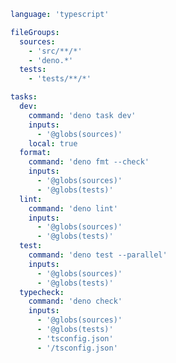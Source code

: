 ```yaml title="<project>/moon.yml"
language: 'typescript'

fileGroups:
  sources:
    - 'src/**/*'
    - 'deno.*'
  tests:
    - 'tests/**/*'

tasks:
  dev:
    command: 'deno task dev'
    inputs:
      - '@globs(sources)'
    local: true
  format:
    command: 'deno fmt --check'
    inputs:
      - '@globs(sources)'
      - '@globs(tests)'
  lint:
    command: 'deno lint'
    inputs:
      - '@globs(sources)'
      - '@globs(tests)'
  test:
    command: 'deno test --parallel'
    inputs:
      - '@globs(sources)'
      - '@globs(tests)'
  typecheck:
    command: 'deno check'
    inputs:
      - '@globs(sources)'
      - '@globs(tests)'
      - 'tsconfig.json'
      - '/tsconfig.json'
```
